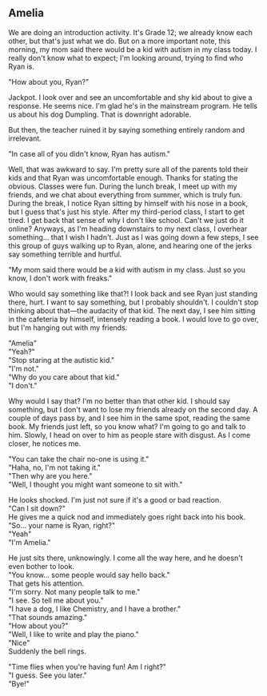 ## Amelia

We are doing an introduction activity. It's Grade 12; we already know each other, but that's just what we do. But on a more important note, this morning, my mom said there would be a kid with autism in my class today. I really don't know what to expect; I'm looking around, trying to find who Ryan is. 

"How about you, Ryan?"

Jackpot. I look over and see an uncomfortable and shy kid about to give a response. He seems nice. I'm glad he's in the mainstream program. He tells us about his dog Dumpling. That is downright adorable. 

But then, the teacher ruined it by saying something entirely random and irrelevant. 

"In case all of you didn't know, Ryan has autism."

Well, that was awkward to say. I'm pretty sure all of the parents told their kids and that Ryan was uncomfortable enough. Thanks for stating the obvious. Classes were fun. During the lunch break, I meet up with my friends, and we chat about everything from summer, which is truly fun. During the break, I notice Ryan sitting by himself with his nose in a book, but I guess that's just his style. After my third-period class, I start to get tired. I get back that sense of why I don't like school. Can't we just do it online? Anyways, as I'm heading downstairs to my next class, I overhear something… that I wish I hadn't. Just as I was going down a few steps, I see this group of guys walking up to Ryan, alone, and hearing one of the jerks say something terrible and hurtful.

"My mom said there would be a kid with autism in my class. Just so you know, I don't work with freaks."

Who would say something like that?! I look back and see Ryan just standing there, hurt. I want to say something, but I probably shouldn't. I couldn't stop thinking about that—the audacity of that kid. The next day, I see him sitting in the cafeteria by himself, intensely reading a book. I would love to go over, but I'm hanging out with my friends. 

"Amelia"<br/>
"Yeah?"<br/>
"Stop staring at the autistic kid."<br/>
"I'm not."<br/>
"Why do you care about that kid."<br/>
"I don't."

Why would I say that? I'm no better than that other kid. I should say something, but I don't want to lose my friends already on the second day. A couple of days pass by, and I see him in the same spot, reading the same book. My friends just left, so you know what? I'm going to go and talk to him. Slowly, I head on over to him as people stare with disgust. As I come closer, he notices me.

"You can take the chair no-one is using it."<br/>
"Haha, no, I'm not taking it."<br/>
"Then why are you here."<br/>
"Well, I thought you might want someone to sit with."

He looks shocked. I'm just not sure if it's a good or bad reaction.<br/>
"Can I sit down?"<br/>
He gives me a quick nod and immediately goes right back into his book.<br/>
"So… your name is Ryan, right?"<br/>
"Yeah"<br/>
"I'm Amelia."

He just sits there, unknowingly. I come all the way here, and he doesn't even bother to look. <br/>
"You know… some people would say hello back." <br/>
That gets his attention.<br/>
"I'm sorry. Not many people talk to me."<br/>
"I see. So tell me about you."<br/>
"I have a dog, I like Chemistry, and I have a brother."<br/>
"That sounds amazing."<br/>
"How about you?"<br/>
"Well, I like to write and play the piano."<br/>
"Nice"<br/>
Suddenly the bell rings. 

"Time flies when you're having fun! Am I right?"<br/>
"I guess. See you later."<br/>
"Bye!"<br/>